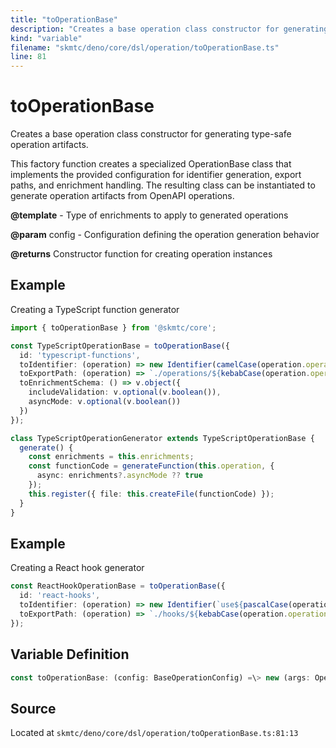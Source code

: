```yaml
---
title: "toOperationBase"
description: "Creates a base operation class constructor for generating type-safe operation artifacts."
kind: "variable"
filename: "skmtc/deno/core/dsl/operation/toOperationBase.ts"
line: 81
---
```


# toOperationBase

Creates a base operation class constructor for generating type-safe operation artifacts.

This factory function creates a specialized OperationBase class that implements
the provided configuration for identifier generation, export paths, and
enrichment handling. The resulting class can be instantiated to generate
operation artifacts from OpenAPI operations.


**@template** - Type of enrichments to apply to generated operations

**@param** config - Configuration defining the operation generation behavior

**@returns** Constructor function for creating operation instances


## Example

Creating a TypeScript function generator
```typescript
import { toOperationBase } from '@skmtc/core';

const TypeScriptOperationBase = toOperationBase({
  id: 'typescript-functions',
  toIdentifier: (operation) => new Identifier(camelCase(operation.operationId)),
  toExportPath: (operation) => `./operations/${kebabCase(operation.operationId)}.ts`,
  toEnrichmentSchema: () => v.object({
    includeValidation: v.optional(v.boolean()),
    asyncMode: v.optional(v.boolean())
  })
});

class TypeScriptOperationGenerator extends TypeScriptOperationBase {
  generate() {
    const enrichments = this.enrichments;
    const functionCode = generateFunction(this.operation, {
      async: enrichments?.asyncMode ?? true
    });
    this.register({ file: this.createFile(functionCode) });
  }
}
```


## Example

Creating a React hook generator
```typescript
const ReactHookOperationBase = toOperationBase({
  id: 'react-hooks',
  toIdentifier: (operation) => new Identifier(`use${pascalCase(operation.operationId)}`),
  toExportPath: (operation) => `./hooks/${kebabCase(operation.operationId)}.hook.ts`
});
```

## Variable Definition

```typescript
const toOperationBase: (config: BaseOperationConfig) =\> new (args: OperationInsertableArgs) =\\> OperationBase
```

## Source

Located at `skmtc/deno/core/dsl/operation/toOperationBase.ts:81:13`
